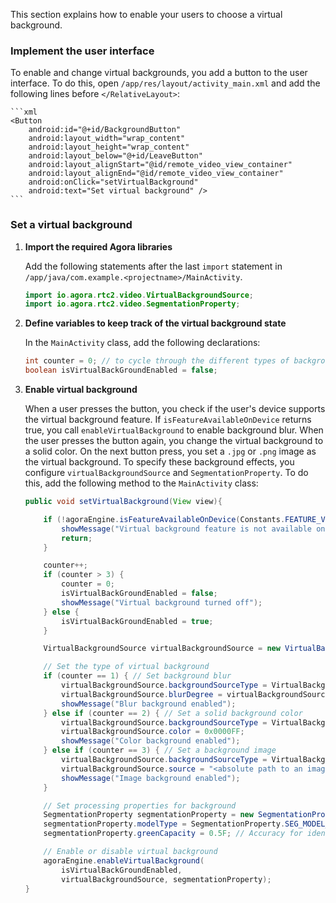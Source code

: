 <PlatformWrapper platform='android'>

This section explains how to enable your users to choose a virtual background.

### Implement the user interface

To enable and change virtual backgrounds, you add a button to the user interface. To do this, open `/app/res/layout/activity_main.xml` and add the following lines before `</RelativeLayout>`:

    ```xml
    <Button
        android:id="@+id/BackgroundButton"
        android:layout_width="wrap_content"
        android:layout_height="wrap_content"
        android:layout_below="@+id/LeaveButton"
        android:layout_alignStart="@id/remote_video_view_container"
        android:layout_alignEnd="@id/remote_video_view_container"
        android:onClick="setVirtualBackground"
        android:text="Set virtual background" />
    ```
### Set a virtual background

1. **Import the required Agora libraries**

    Add the following statements after the last `import` statement in `/app/java/com.example.<projectname>/MainActivity`.

    ```java
    import io.agora.rtc2.video.VirtualBackgroundSource;
    import io.agora.rtc2.video.SegmentationProperty;
    ```

1. **Define variables to keep track of the virtual background state**

    In the `MainActivity` class, add the following declarations:

    ```java
    int counter = 0; // to cycle through the different types of backgrounds
    boolean isVirtualBackGroundEnabled = false;
    ```

2. **Enable virtual background**

    When a user presses the button, you check if the user's device supports the virtual background feature. If `isFeatureAvailableOnDevice` returns true, you call `enableVirtualBackground` to enable background blur. When the user presses the button again, you change the virtual background to a solid color. On the next button press, you set a `.jpg` or `.png` image as the virtual background. To specify these background effects, you configure `virtualBackgroundSource` and `SegmentationProperty`. To do this, add the following method to the `MainActivity` class:

    ```java
    public void setVirtualBackground(View view){

        if (!agoraEngine.isFeatureAvailableOnDevice(Constants.FEATURE_VIDEO_VIRTUAL_BACKGROUND)) {
            showMessage("Virtual background feature is not available on this device");
            return;
        }

        counter++;
        if (counter > 3) {
            counter = 0;
            isVirtualBackGroundEnabled = false;
            showMessage("Virtual background turned off");
        } else {
            isVirtualBackGroundEnabled = true;
        }

        VirtualBackgroundSource virtualBackgroundSource = new VirtualBackgroundSource();

        // Set the type of virtual background
        if (counter == 1) { // Set background blur
            virtualBackgroundSource.backgroundSourceType = VirtualBackgroundSource.BACKGROUND_BLUR;
            virtualBackgroundSource.blurDegree = virtualBackgroundSource.BLUR_DEGREE_HIGH;
            showMessage("Blur background enabled");
        } else if (counter == 2) { // Set a solid background color
            virtualBackgroundSource.backgroundSourceType = VirtualBackgroundSource.BACKGROUND_COLOR;
            virtualBackgroundSource.color = 0x0000FF;
            showMessage("Color background enabled");
        } else if (counter == 3) { // Set a background image
            virtualBackgroundSource.backgroundSourceType = VirtualBackgroundSource.BACKGROUND_IMG;
            virtualBackgroundSource.source = "<absolute path to an image file>";
            showMessage("Image background enabled");
        }

        // Set processing properties for background
        SegmentationProperty segmentationProperty = new SegmentationProperty();
        segmentationProperty.modelType = SegmentationProperty.SEG_MODEL_AI;; // Use SEG_MODEL_GREEN if you have a green background
        segmentationProperty.greenCapacity = 0.5F; // Accuracy for identifying green colors (range 0-1)

        // Enable or disable virtual background
        agoraEngine.enableVirtualBackground(
            isVirtualBackGroundEnabled, 
            virtualBackgroundSource, segmentationProperty);
    }
    ```

</PlatformWrapper>